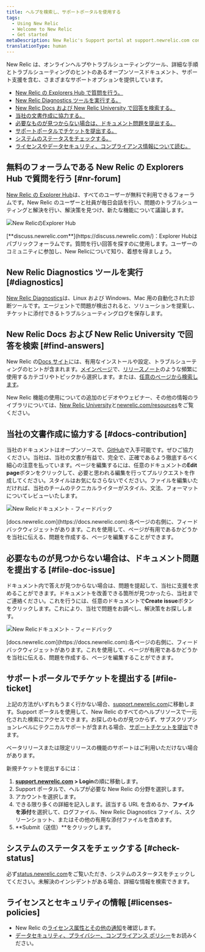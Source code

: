 ```yaml
---
title: ヘルプを検索し、サポートポータルを使用する
tags:
  - Using New Relic
  - Welcome to New Relic
  - Get started
metaDescription: New Relic's Support portal at support.newrelic.com contains several levels of self-help informational resources and support services.
translationType: human
---
```


New Relic は、オンラインヘルプやトラブルシューティングツール、詳細な手順とトラブルシューティングのヒントのあるオープンソースドキュメント、サポート支援を含む、さまざまなサポートオプションを提供しています。

- [New Relic の Explorers Hub で質問を行う。](#nr-forum)
- [New Relic Diagnostics ツールを実行する。](#diagnostics)
- [New Relic Docs および New Relic University で回答を検索する。](#find-answers)
- [当社の文書作成に協力する。](#docs-contribution)
- [必要なものが見つからない場合は、ドキュメント問題を提出する。](#file-doc-issue)
- [サポートポータルでチケットを提出する。](#file-ticket)
- [システムのステータスをチェックする。](#check-status)
- [ライセンスやデータセキュリティ、コンプライアンス情報について読む。](#licenses-policies)

## 無料のフォーラムである New Relic の Explorers Hub で質問を行う [#nr-forum]

[New Relic の Explorer Hub](https://discuss.newrelic.com/)は、すべてのユーザーが無料で利用できるフォーラムです。New Relic のユーザーと社員が毎日会話を行い、問題のトラブルシューティングと解決を行い、解決策を見つけ、新たな機能について議論します。

![New RelicのExplorer Hub](src/images/new-relic-explorers-hub.png 'New RelicのExplorer Hub')

<figcaption>
  [**discuss.newrelic.com**](https://discuss.newrelic.com/)：Explorer
  Hubはパブリックフォーラムです。質問を行い回答を探すのに使用します。ユーザーのコミュニティに参加し、New
  Relicについて知り、着想を得ましょう。
</figcaption>

## New Relic Diagnostics ツールを実行 [#diagnostics]

[New Relic Diagnostics](/docs/using-new-relic/cross-product-functions/troubleshooting/new-relic-diagnostics)は、Linux および Windows、Mac 用の自動化された診断ツールです。エージェントで問題が検出されると、ソリューションを提案し、チケットに添付できるトラブルシューティングログを保存します。

## New Relic Docs および New Relic University で回答を検索 [#find-answers]

New Relic の[Docs サイト](https://docs.newrelic.com/)には、有用なインストールや設定、トラブルシューティングのヒントが含まれます。[メインページ](http://docs.newrelic.com)で、[リリースノート](/docs/release-notes)のような頻繁に使用するカテゴリやトピックから選択します。または、[任意のページから検索します](http://docs.newrelic.com/search)。

New Relic 機能の使用についての追加のビデオやウェビナー、その他の情報のライブラリについては、[New Relic University](https://learn.newrelic.com/)と[newrelic.com/resources](https://newrelic.com/resources/videos)をご覧ください。

## 当社の文書作成に協力する [#docs-contribution]

当社のドキュメントはオープンソースで、[GitHub](https://github.com/newrelic/docs-website)で入手可能です。ぜひご協力ください。当社は、当社の文書が有益で、完全で、正確であるよう徹底するべく細心の注意を払っています。ページを編集するには、任意のドキュメントの**Edit page**ボタンをクリックして、必要と思われる編集を行ってプルリクエストを作成してください。スタイルはお気になさらないでください。ファイルを編集いただければ、当社のチームのテクニカルライターがスタイル、文法、フォーマットについてレビューいたします。

![New Relicドキュメント - フィードバック](src/images/docs_feedback.png 'New Relicドキュメント - フィードバック')

<figcaption>
  [docs.newrelic.com](https://docs.newrelic.com):各ページの右側に、フィードバックウィジェットがあります。これを使用して、ページが有用であるかどうかを当社に伝える、問題を作成する、ページを編集することができます。
</figcaption>

## 必要なものが見つからない場合は、ドキュメント問題を提出する [#file-doc-issue]

ドキュメント内で答えが見つからない場合は、問題を提起して、当社に支援を求めることができます。ドキュメントを改善できる箇所が見つかったら、当社までご連絡ください。これを行うには、任意のドキュメントで**Create issue**ボタンをクリックします。これにより、当社で問題をお調べし、解決策をお探しします。

![New Relicドキュメント - フィードバック](src/images/docs_feedback.png 'New Relicドキュメント - フィードバック')

<figcaption>
  [docs.newrelic.com](https://docs.newrelic.com):各ページの右側に、フィードバックウィジェットがあります。これを使用して、ページが有用であるかどうかを当社に伝える、問題を作成する、ページを編集することができます。
</figcaption>

## サポートポータルでチケットを提出する [#file-ticket]

上記の方法がいずれもうまく行かない場合、[support.newrelic.com](https://support.newrelic.com/home)に移動します。Support ポータルを使用して、New Relic のすべてのヘルプリソースで一元化された検索にアクセスできます。お探しのものが見つからず、サブスクリプションレベルにテクニカルサポートが含まれる場合、[サポートチケットを提出](https://support.newrelic.com/tickets)できます。

<Callout variant="important">
  ベータリリースまたは限定リリースの機能のサポートはご利用いただけない場合があります。
</Callout>

新規チケットを提出するには：

1. **[support.newrelic.com](https://support.newrelic.com) > Login**の順に移動します。
2. Support ポータルで、ヘルプが必要な New Relic の分野を選択します。
3. アカウントを選択します。
4. できる限り多くの詳細を記入します。該当する URL を含めるか、**ファイルを添付**を選択して、ログファイル、New Relic Diagnostics ファイル、スクリーンショット、またはその他の有用な添付ファイルを含めます。
5. **Submit（送信）**をクリックします。

## システムのステータスをチェックする [#check-status]

必ず[status.newrelic.com](https://status.newrelic.com/)をご覧いただき、システムのスタータスをチェックしてください。未解決のインシデントがある場合、詳細な情報を検索できます。

## ライセンスとセキュリティの情報 [#licenses-policies]

- New Relic の[ライセンス属性とその他の通知](/docs/licenses)を確認します。
- [データセキュリティ、プライバシー、コンプライアンス ポリシー](/docs/security)をお読みください。
